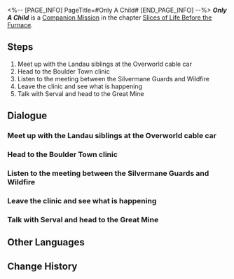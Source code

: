 <%-- [PAGE_INFO]
PageTitle=#Only A Child#
[END_PAGE_INFO] --%>
{{Stub|Dialogue.}}
{{Mission Infobox
|id            = 2011403
|title         = 
|image         = <!--Mission Only A Child.png-->
|type          = Companion
|event_name    = 
|chapter       = Slices of Life Before the Furnace
|requirements  = [[Companion Mission]] ''[[Time Express]]'' completed
|summary       = With Gepard's help, Serval was finally able to confront the shadows of her haunting past.<br />Now, the deceased people and things have faded into the blizzard, no longer hindering her.
|characters    = Gepard; Natasha; Oleg; Serval; Terrified Refugee; Trailblazer; Voice outside the Clinic
|startLocation = [[Jarilo-VI]] - [[Administrative District]]
|world         = Jarilo-VI
|area          = Administrative District
|prev          = Time Express
|next          = ???
|rewards       = Trailblaze EXP*350; Stellar Jade*60; Recipe: Disposable Kinetic Cannon*1 { text = Recipe: Disposable Kinetic Cannon }; Condensed Aether*5; Shield (Item)*200; "Frozen March"*1 { text = "Frozen March" }; Credit*25,000
}}
'''''Only A Child''''' is a [[Companion Mission]] in the chapter [[Slices of Life Before the Furnace]].

==Steps==
# Meet up with the Landau siblings at the Overworld cable car
# Head to the Boulder Town clinic
# Listen to the meeting between the Silvermane Guards and Wildfire
# Leave the clinic and see what is happening
# Talk with Serval and head to the Great Mine

<!--
==Gameplay Notes==

--><!--
==Trial Character==

-->
==Dialogue==
{{Stub Dialogue}}
{{Dialogue Start}}
:{{tx}}
{{Dialogue End}}

===Meet up with the Landau siblings at the Overworld cable car===
{{Mission Description|type=companion|location=Administrative District|update|It is about time to meet the Landau siblings. According to Gepard, you are absolutely required for this Underworld trip with the Guards &mdash; and you like hearing this.<br />As it is, why don't you go to the Overworld cable car and meet up with the Landau siblings.}}
{{Dialogue Start}}
:{{tx}}
{{Dialogue End}}

===Head to the Boulder Town clinic===
{{Mission Description|type=companion|location=Boulder Town|update|This is the first time that the Guards have returned to the Underworld, and the Underworld had changed greatly in the years of blockade. Criticisms for the Guards and the Supreme Guardian also swelled up throughout society there. However, the brother-sister duo of the Landau siblings and you are here to solve this problem.<br />You head to the meeting place, which is Natasha's clinic, with the Landau siblings and the Guards. The Guards from the Overworld and Wildfire from the Underworld will have a formal meeting for the first time there.}}
{{Dialogue Start}}
:{{tx}}
{{Dialogue End}}

===Listen to the meeting between the Silvermane Guards and Wildfire===
{{Mission Description|type=companion|location=Boulder Town|update|The two parties of the meetings have arrived. Though there are very few places to sit in the clinic, you might as well find a spot to audit this "official" meeting.}}
{{Dialogue Start}}
:{{tx}}
{{Dialogue End}}

===Leave the clinic and see what is happening===
{{Mission Description|type=companion|location=Boulder Town|update|The meeting was progressing smoothly until the sudden noises from outside disturbed the harmonious mood in the room. Your friends instantly rush out the door to see what is going on. "They are indeed leaders of both sides of Belobog," you think, "and I'm just here to fill the seats."<br />Complaints aside, you instinctively feel that the problems that follow might be your specialty &mdash; fighting, and saving the world on the side &mdash; anyways, head outside and check out the situation.}}
{{Dialogue Start}}
:{{tx}}
{{Dialogue End}}

===Talk with Serval and head to the Great Mine===
{{Mission Description|type=companion|location=Boulder Town|update|Hearing news that the Great Mine is invaded by Fragmentum monsters, the Guards and Wildfire instantly form a coalition and Gepard is already leading the vanguards to the incident site.<br />It is the duty of Trailblazers to save people &mdash; once you are ready, head out with Serval.}}
{{Dialogue Start}}
:{{tx}}
{{Dialogue End}}

==Other Languages==
{{Other Languages
|en   = Only A Child
|zhs  = 只是孩子
|zht  = 只是孩子
|ja   = まだ子供
|ko   = 그저 아이일 뿐
|es   = Éramos unos niños
|fr   = Que des enfants
|ru   = Всего лишь ребёнок
|th   = เพียงแค่เด็กที่ไร้เดียงสา
|vi   = Chỉ Là Trẻ Nhỏ
|de   = Nur ein Kind
|id   = Cuma Anak Kecil
|pt   = Só uma Criança
}}

==Change History==
{{Change History|1.0}}
